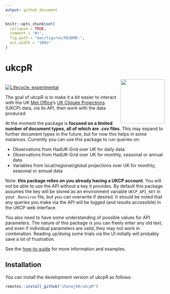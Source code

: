 ```yaml
---
output: github_document
---
```


<!-- README.md is generated from README.Rmd. Please edit that file -->

```r
knitr::opts_chunk$set(
  collapse = TRUE,
  comment = "#>",
  fig.path = "man/figures/README-",
  out.width = "100%"
)
```

# ukcpR

<!-- badges: start -->
<img src="man/figures/logo.png" align="right" height="139" />
<br>
[![Lifecycle: experimental](https://img.shields.io/badge/lifecycle-experimental-orange.svg)](https://lifecycle.r-lib.org/articles/stages.html#experimental)
<!-- badges: end -->

The goal of ukcpR is to make it a bit easier to interact with the UK [Met Office](https://www.metoffice.gov.uk/)'s [UK Climate Projections](https://www.metoffice.gov.uk/research/approach/collaboration/ukcp) (UKCP) data, via its API, then work with the data produced

At the moment the package is __focused on a limited number of document types, all of which are .csv files__. This may expand to further document types in the future, but for now this helps in some instances. Currently you can use this package to run queries on:

* Observations from HadUK-Grid over UK for daily data
* Observations from HadUK-Grid over UK for monthly, seasonal or annual data
* Variables from local/regional/global projections over UK for monthly, seasonal or annual data

Note: __this package relies on you already having a UKCP account__. You will not be able to use the API without a key it provides. By default this package assumes the key will be stored as an environment variable `UKCP_API_KEY` in your `.Renviron` file, but you can overwrite if desired. It should be noted that any queries you make via the API will be logged (and results accessible) in the UKCP web interface.

You also need to have some understanding of possible values for API parameters. The nature of this package is you can freely enter any old text, and even if individual parameters are valid, they may not work in combination. Reading up/doing some trials via the UI initially will probably save a lot of frustration.

See the [how-to guide](articles/using-ukcpr.html) for more information and examples. 

## Installation

You can install the development version of ukcpR as follows:

```r
remotes::install_github("shanej90/ukcpR")
```
